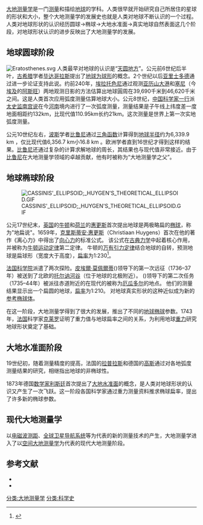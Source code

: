 {{Geodesy}}
[[大地测量学|大地测量学]]是一门[[测量|测量]]和描绘[[地球|地球]]的学科。人类很早就开始研究自己所居住的星球的形状和大小，整个大地测量学的发展史也就是人类对地球不断认识的一个过程。人类对地球形状的认识经历圆球→椭球→大地水准面→真实地球自然表面这几个阶段，对地球形状认识的进步反映出了大地测量学的发展。

==地球圆球阶段==
[[File:Eratosthenes.svg|left]]
人类最早对地球的认识是“[[地平说|天圆地方]]”。公元前6世纪后半叶，[[古希腊|古希腊]]学者[[毕达哥拉斯|毕达哥拉斯]]提出了[[地圆说|地球为球形]]的概念。2个世纪以后[[亚里士多德|亚里士多德]]通过进一步论证支持此说。约前240年，[[埃拉托色尼|埃拉托色尼]]通过观测[[亚历山大港|亚历山大港]]和[[塞尼|塞尼]]（今[[埃及|埃及]]的[[阿斯旺|阿斯旺]]）两地观测日影的方法估算出地球圓周在39,690千米到46,620千米之间。这是人类首次应用弧度测量估算地球大小。公元8世纪，[[中国|中国]][[科学家|科学家]][[一行|一行]]派[[太史监|太史监]][[南宫说|南宫说]]在今[[河南|河南]]境内进行了一次弧度测量，测量结果是子午线上纬度差一度地面相距约132km，比现代值110.95km长约21km。这次测量是世界上第一次实地弧度测量。

公元10世纪左右，[[波斯|波斯]]学者[[比鲁尼|比鲁尼]]通过[[三角函数|三角函数]]计算得到[[地球半径|地球半径]]约为6,339.9 km ，仅比现代值6,356.7 km小16.8 km 。欧洲学者直到16世纪才得到这样的结果。[[比鲁尼|比鲁尼]]还通过复杂的计算求解地球的周长，其结果也与现代值非常接近。由于[[比鲁尼|比鲁尼]]在大地测量学领域的卓越贡献，他有时被称为“大地测量学之父”。

==地球椭球阶段==
{{main|参考椭球体}}
[[Image:CASSINIS'_ELLIPSOID;_HUYGEN'S_THEORETICAL_ELLIPSOID.GIF|thumb]]

公元17世纪末，[[英国|英国]]的[[牛顿|牛顿]]和[[荷兰|荷兰]]的[[惠更斯|惠更斯]]首次提出地球是两极略扁的[[椭球|椭球]]，称为"地扁说"。1659年，[[克里斯蒂安·惠更斯|克里斯蒂安·惠更斯]]（Christiaan Huygens）首次在他的著作《离心力》中得出了[[向心力|向心力]]的标准公式。 该公式在[[古典力学|古典力学]]中起着核心作用，并被称为[[牛顿运动定律|牛顿运动定律]]第二定律。 牛顿的[[万有引力定律|万有引力定律]]结合地球的自转，预测地球是扁球形（宽度大于高度），[[扁率|扁率]]为1:230<ref>{{Cite book|title=Full meridian of glory : perilous adventures in the competition to measure the Earth|last=Paul.|first=Murdin|date=2009|publisher=Copernicus Books/Springer|isbn=9780387755342|location=New York|pages=39–75|oclc=314175913}}</ref>。

[[法国科学院|法国科学院]]派遣了两次探险。[[皮埃爾·莫佩爾蒂|皮埃爾·莫佩爾蒂]]({{lang|en|Pierre Louis Maupertuis}})领导下的第一次远征（1736–37年）被送到了北欧的[[托尔讷河谷|托尔讷河谷]]（位于地球的北极附近）。 {{le|皮埃爾·布给|Pierre Bouguer}}({{lang|en|Pierre Bouguer}})领导下的第二次任务（1735–44年）被派往赤道附近的在现代的被称为[[厄瓜多尔|厄瓜多尔]]的地点。 他们的测量结果显示出一个扁圆的地球，[[扁率|扁率]]为1:210。 对地球真实形状的这种近似成为新的[[参考椭球体|参考椭球体]]。

在这一阶段，大地测量学得到了很大的发展，推出了不同的[[地球椭球|地球椭球]]参数。1743年，[[法国|法国]]科学家[[克莱罗|克莱罗]]证明了重力值与地球扁率之间的关系，为利用地球[[重力|重力]]研究地球形状奠定了基础。

==大地水准面阶段==
{{main|大地水准面}}
19世纪初，随着测量精度的提高，法国的[[拉普拉斯|拉普拉斯]]和德国的[[高斯|高斯]]通过对各地弧度测量结果的研究，相继指出地球的非椭球性。

1873年德国[[数学家|数学家]][[利斯廷|利斯廷]]首次提出了[[大地水准面|大地水准面]]的概念，是人类对地球形状的认识又产生了一次飞跃。这一阶段各国科学家通过重力测量资料推求椭球扁率，提出了许多新的椭球参数。

==现代大地测量学==
{{main|空间大地测量学|全球卫星导航系统}}
以[[电磁波测距|电磁波测距]]、[[全球卫星导航系统|全球卫星导航系统]]等为代表的新的测量技术的产生，大地测量学进入了以[[空间大地测量学|空间大地测量学]]为代表的现代大地测量阶段。

==参考文献==
{{reflist}}
*{{cite book zh |author=孔祥元 郭际明 刘宗泉|title=大地测量学基础 |format=M |edition=1 |location=武汉 |publisher=武汉大学出版社 |date=2005 |pages= |id= ISBN 978-7-307-04837-9}}
*{{cite book zh |author=李德仁等|title=测绘学概论 |format=M |edition=2 |location=武汉 |publisher=武汉大学出版社 |date=2008 |pages= |id= ISBN 978-7-307-06139-2}}

{{空间大地测量学}}

[[分类:大地测量学|分类:大地测量学]]
[[分类:科学史|分类:科学史]]